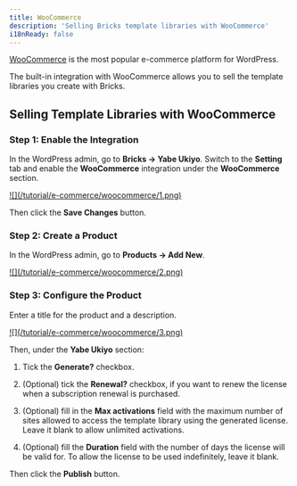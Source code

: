 ```yaml
---
title: WooCommerce
description: 'Selling Bricks template libraries with WooCommerce'
i18nReady: false
---
```


[WooCommerce](https://woocommerce.com/) is the most popular e-commerce platform for WordPress.

The built-in integration with WooCommerce allows you to sell the template libraries you create with Bricks.

## Selling Template Libraries with WooCommerce

### Step 1: Enable the Integration

In the WordPress admin, go to **Bricks → Yabe Ukiyo**. Switch to the **Setting** tab and enable the **WooCommerce** integration under the **WooCommerce** section.

<a data-fslightbox href="/tutorial/e-commerce/woocommerce/1.png">
![](/tutorial/e-commerce/woocommerce/1.png)
</a>

Then click the **Save Changes** button.

### Step 2: Create a Product

In the WordPress admin, go to **Products → Add New**. 

<a data-fslightbox href="/tutorial/e-commerce/woocommerce/2.png">
![](/tutorial/e-commerce/woocommerce/2.png)
</a>

### Step 3: Configure the Product

Enter a title for the product and a description. 

<a data-fslightbox href="/tutorial/e-commerce/woocommerce/3.png">
![](/tutorial/e-commerce/woocommerce/3.png)
</a>

Then, under the **Yabe Ukiyo** section:

1. Tick the **Generate?** checkbox.

2. (Optional) tick the **Renewal?** checkbox, if you want to renew the license when a subscription renewal is purchased.

3. (Optional) fill in the **Max activations** field with the maximum number of sites allowed to access the template library using the generated license. Leave it blank to allow unlimited activations.

4. (Optional) fill the **Duration** field with the number of days the license will be valid for. To allow the license to be used indefinitely, leave it blank.

Then click the **Publish** button.